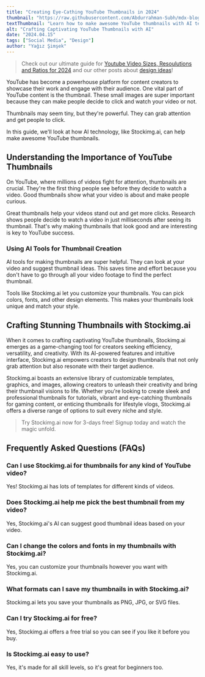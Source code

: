 ```yaml
---
title: "Creating Eye-Cathing YouTube Thumbnails in 2024"
thumbnail: "https://raw.githubusercontent.com/Abdurrahman-Subh/mdx-blog/main/images/youtuber.png"
textThumbnail: "Learn how to make awesome YouTube thumbnails with AI technology. Stockimg.ai makes it easy to create unique and eye-catching thumbnails that get more clicks and views. Try it for free and see the difference!"
alt: "Crafting Captivating YouTube Thumbnails with AI"
date: "2024.04.15"
tags: ["Social Media", "Design"]
author: "Yağız Şimşek"
---
```


<CustomImage
    src="https://raw.githubusercontent.com/Abdurrahman-Subh/mdx-blog/main/images/youtuber.png"
    alt="Crafting Captivating YouTube Thumbnails with AI"
/>

> Check out our ultimate guide for [Youtube Video Sizes, Resoulutions and Ratios for 2024](https://stockimg.ai/blog/social-media/youtube-post-sizes-and-ratios) and our other posts about [design ideas](https://stockimg.ai/blog/design)!

YouTube has become a powerhouse platform for content creators to showcase their work and engage with their audience. One vital part of YouTube content is the thumbnail. These small images are super important because they can make people decide to click and watch your video or not.

Thumbnails may seem tiny, but they're powerful. They can grab attention and get people to click.

In this guide, we'll look at how AI technology, like Stockimg.ai, can help make awesome YouTube thumbnails.

## Understanding the Importance of YouTube Thumbnails

On YouTube, where millions of videos fight for attention, thumbnails are crucial. They're the first thing people see before they decide to watch a video. Good thumbnails show what your video is about and make people curious.

Great thumbnails help your videos stand out and get more clicks. Research shows people decide to watch a video in just milliseconds after seeing its thumbnail. That's why making thumbnails that look good and are interesting is key to YouTube success.

### Using AI Tools for Thumbnail Creation

<CustomImage
    src="https://media.stockimg.ai/image/KCO6La3-Hbji.png"
    alt="Using AI Tools for Thumbnail Creation"
/>

AI tools for making thumbnails are super helpful. They can look at your video and suggest thumbnail ideas. This saves time and effort because you don't have to go through all your video footage to find the perfect thumbnail.

Tools like Stockimg.ai let you customize your thumbnails. You can pick colors, fonts, and other design elements. This makes your thumbnails look unique and match your style.

## Crafting Stunning Thumbnails with Stockimg.ai

When it comes to crafting captivating YouTube thumbnails, Stockimg.ai emerges as a game-changing tool for creators seeking efficiency, versatility, and creativity. With its AI-powered features and intuitive interface, Stockimg.ai empowers creators to design thumbnails that not only grab attention but also resonate with their target audience.

Stockimg.ai boasts an extensive library of customizable templates, graphics, and images, allowing creators to unleash their creativity and bring their thumbnail visions to life. Whether you're looking to create sleek and professional thumbnails for tutorials, vibrant and eye-catching thumbnails for gaming content, or enticing thumbnails for lifestyle vlogs, Stockimg.ai offers a diverse range of options to suit every niche and style.

> Try Stockimg.ai now for 3-days free! Signup today and watch the magic unfold.

## Frequently Asked Questions (FAQs)


### Can I use Stockimg.ai for thumbnails for any kind of YouTube video?

Yes! Stockimg.ai has lots of templates for different kinds of videos.

### Does Stockimg.ai help me pick the best thumbnail from my video?

Yes, Stockimg.ai's AI can suggest good thumbnail ideas based on your video.

### Can I change the colors and fonts in my thumbnails with Stockimg.ai?

Yes, you can customize your thumbnails however you want with Stockimg.ai.

### What formats can I save my thumbnails in with Stockimg.ai?

Stockimg.ai lets you save your thumbnails as PNG, JPG, or SVG files.

### Can I try Stockimg.ai for free?

Yes, Stockimg.ai offers a free trial so you can see if you like it before you buy.

### Is Stockimg.ai easy to use?

Yes, it's made for all skill levels, so it's great for beginners too.
